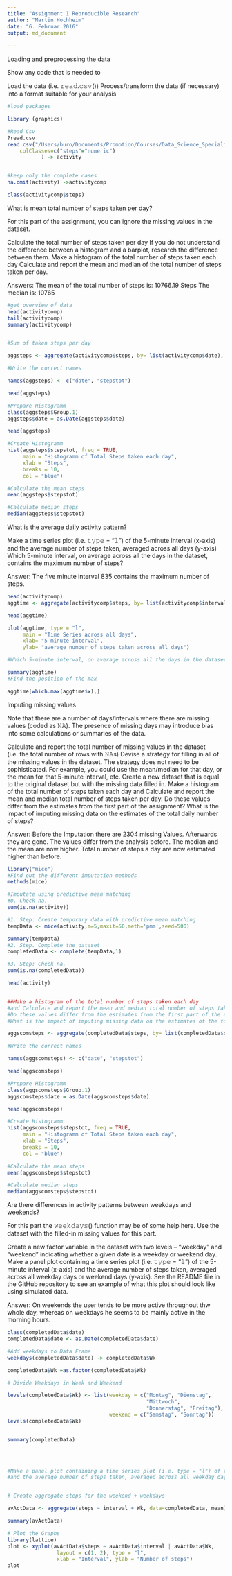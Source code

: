 ```yaml
---
title: "Assignment 1 Reproducible Research"
author: "Martin Hochheim"
date: "6. Februar 2016"
output: md_document
  
---
```


Loading and preprocessing the data

Show any code that is needed to

Load the data (i.e. 𝚛𝚎𝚊𝚍.𝚌𝚜𝚟())
Process/transform the data (if necessary) into a format suitable for your analysis

```r
#load packages 

library (graphics)

#Read Csv
?read.csv
read.csv("/Users/buro/Documents/Promotion/Courses/Data_Science_Specialisation/Reproducible_Research_ 5/Assignment/1/activity.csv", header = TRUE, sep = ",",
    colClasses=c("steps"="numeric")
           ) -> activity


#keep only the complete cases
na.omit(activity) ->activitycomp

class(activitycomp$steps)
```

What is mean total number of steps taken per day?

For this part of the assignment, you can ignore the missing values in the dataset.

Calculate the total number of steps taken per day
If you do not understand the difference between a histogram and a barplot, research the difference between them. Make a histogram of the total number of steps taken each day
Calculate and report the mean and median of the total number of steps taken per day.

Answers:
The mean of the total number of steps is: 10766.19 Steps
The median is: 10765

```r
#get overview of data
head(activitycomp)
tail(activitycomp)
summary(activitycomp)


#Sum of taken steps per day

aggsteps <- aggregate(activitycomp$steps, by= list(activitycomp$date), FUN = sum) 

#Write the correct names

names(aggsteps) <- c("date", "stepstot")

head(aggsteps)

#Prepare Histogramm
class(aggsteps$Group.1)
aggsteps$date = as.Date(aggsteps$date) 

head(aggsteps)

#Create Histogramm
hist(aggsteps$stepstot, freq = TRUE,
     main = "Histogramm of Total Steps taken each day", 
     xlab = "Steps",
     breaks = 10,
     col = "blue")

#Calculate the mean steps
mean(aggsteps$stepstot)

#Calculate median steps
median(aggsteps$stepstot)
```

What is the average daily activity pattern?

Make a time series plot (i.e. 𝚝𝚢𝚙𝚎 = "𝚕") of the 5-minute interval (x-axis) and the average number of steps taken, averaged across all days (y-axis)
Which 5-minute interval, on average across all the days in the dataset, contains the maximum number of steps?

Answer: The five minute interval 835 contains the maximum number of steps.
```r
head(activitycomp)
aggtime <- aggregate(activitycomp$steps, by= list(activitycomp$interval), FUN = mean) 

head(aggtime)

plot(aggtime, type = "l",
     main = "Time Series across all days", 
     xlab= "5-minute interval", 
     ylab= "average number of steps taken across all days")

#Which 5-minute interval, on average across all the days in the dataset, contains the maximum number of steps?

summary(aggtime)
#Find the position of the max

aggtime[which.max(aggtime$x),]
```

Imputing missing values

Note that there are a number of days/intervals where there are missing values (coded as 𝙽𝙰). The presence of missing days may introduce bias into some calculations or summaries of the data.

Calculate and report the total number of missing values in the dataset (i.e. the total number of rows with 𝙽𝙰s)
Devise a strategy for filling in all of the missing values in the dataset. The strategy does not need to be sophisticated. For example, you could use the mean/median for that day, or the mean for that 5-minute interval, etc.
Create a new dataset that is equal to the original dataset but with the missing data filled in.
Make a histogram of the total number of steps taken each day and Calculate and report the mean and median total number of steps taken per day. Do these values differ from the estimates from the first part of the assignment? What is the impact of imputing missing data on the estimates of the total daily number of steps?

Answer:
Before the Imputation there are 2304 missing Values. Afterwards they are gone.
The values differ from the analysis before. The median and the mean are now higher. Total number of steps a day 
are now estimated higher than before. 

```r

library("mice")
#Find out the different imputation methods
methods(mice)

#Imputate using predictive mean matching
#0. Check na. 
sum(is.na(activity))

#1. Step: Create temporary data with predictive mean matching
tempData <- mice(activity,m=5,maxit=50,meth='pmm',seed=500)

summary(tempData)
#2. Step. Complete the dataset
completedData <- complete(tempData,1)

#3. Step: Check na. 
sum(is.na(completedData))

head(activity)


##Make a histogram of the total number of steps taken each day
#and Calculate and report the mean and median total number of steps taken per day.
#Do these values differ from the estimates from the first part of the assignment?
#What is the impact of imputing missing data on the estimates of the total daily number of steps?

aggscomsteps <- aggregate(completedData$steps, by= list(completedData$date), FUN = sum) 

#Write the correct names

names(aggscomsteps) <- c("date", "stepstot")

head(aggscomsteps)

#Prepare Histogramm
class(aggscomsteps$Group.1)
aggscomsteps$date = as.Date(aggscomsteps$date) 

head(aggscomsteps)

#Create Histogramm
hist(aggscomsteps$stepstot, freq = TRUE,
     main = "Histogramm of Total Steps taken each day", 
     xlab = "Steps",
     breaks = 10,
     col = "blue")

#Calculate the mean steps
mean(aggscomsteps$stepstot)

#Calculate median steps
median(aggscomsteps$stepstot)
```


Are there differences in activity patterns between weekdays and weekends?

For this part the 𝚠𝚎𝚎𝚔𝚍𝚊𝚢𝚜() function may be of some help here. Use the dataset with the filled-in missing values for this part.

Create a new factor variable in the dataset with two levels – “weekday” and “weekend” indicating whether a given date is a weekday or weekend day.
Make a panel plot containing a time series plot (i.e. 𝚝𝚢𝚙𝚎 = "𝚕") of the 5-minute interval (x-axis) and the average number of steps taken, averaged across all weekday days or weekend days (y-axis). See the README file in the GitHub repository to see an example of what this plot should look like using simulated data.

Answer:
On weekends the user tends to be more active throughout thw whole day, whereas on weekdays he seems to be mainly active in the morning hours.

```r
class(completedData$date)
completedData$date <- as.Date(completedData$date)

#Add weekdays to Data Frame
weekdays(completedData$date) -> completedData$Wk

completedData$Wk =as.factor(completedData$Wk) 

# Divide Weekdays in Week and Weekend

levels(completedData$Wk) <- list(weekday = c("Montag", "Dienstag",
                                             "Mittwoch", 
                                             "Donnerstag", "Freitag"),
                                 weekend = c("Samstag", "Sonntag"))
levels(completedData$Wk)


summary(completedData)



    
#Make a panel plot containing a time series plot (i.e. type = "l") of the 5-minute interval (x-axis) 
#and the average number of steps taken, averaged across all weekday days or weekend days (y-axis). 


# Create aggregate steps for the weekend + weekdays

avActData <- aggregate(steps ~ interval + Wk, data=completedData, mean)

summary(avActData)

# Plot the Graphs
library(lattice)
plot <- xyplot(avActData$steps ~ avActData$interval | avActData$Wk, 
                layout = c(1, 2), type = "l", 
                xlab = "Interval", ylab = "Number of steps")
plot
```


